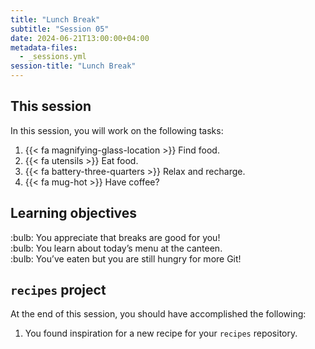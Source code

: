 ```yaml
---
title: "Lunch Break"
subtitle: "Session 05"
date: 2024-06-21T13:00:00+04:00
metadata-files:
  - _sessions.yml
session-title: "Lunch Break"
---
```


## This session

In this session, you will work on the following tasks:

1. {{< fa magnifying-glass-location >}} Find food.
1. {{< fa utensils >}} Eat food.
1. {{< fa battery-three-quarters >}} Relax and recharge.
1. {{< fa mug-hot >}} Have coffee?

## Learning objectives

:bulb: You appreciate that breaks are good for you!<br>
:bulb: You learn about today's menu at the canteen.<br>
:bulb: You've eaten but you are still hungry for more Git!

## `recipes` project

At the end of this session, you should have accomplished the following:

1. You found inspiration for a new recipe for your `recipes` repository.
